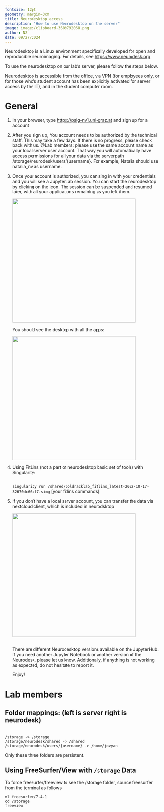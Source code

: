 ```yaml
---
fontsize: 12pt
geometry: margin=3cm
title: Neurodesktop access
description: "How to use Neurodesktop on the server"
image: images/clipboard-3609792068.png
author: NZ
date: 09/27/2024
---
```


Neurodesktop is a Linux environment specifically developed for open and reproducible neuroimaging. For details, see <https://www.neurodesk.org>

To use the neurodesktop on our lab's server, please follow the steps below.

Neurodesktop is accessible from the office, via VPN (for employees only, or for those who's student account has been explicitly activated for server access by the IT), and in the student computer room.

# General

1.  In your browser, type [https://pslg-nv1.uni-graz.at](https://pslg-nv1.uni-graz.at/) and sign up for a account

2.  After you sign up, You account needs to be authorized by the technical staff. This may take a few days. If there is no progress, please check back with us. \@Lab members: please use the same account name as your local server user account. That way you will automatically have access permissions for all your data via the serverpath /storage/neurodesk/users/{username}. For example, Natalia should use natalia_nv as username.

3.  Once your account is authorized, you can sing in with your credentials and you will see a JupyterLab session. You can start the neurodesktop by clicking on the icon. The session can be suspended and resumed later, with all your applications remaining as you left them.

    ![](images/clipboard-3633669417.png){width="400"}

    You should see the desktop with all the apps:

    ![](images/clipboard-3609792068.png){width="400"}\

4.  Using FitLins (not a part of neurodesktop basic set of tools) with Singularity:

    \
    `singularity run /shared/poldracklab_fitlins_latest-2022-10-17-32670dc66bf7.simg` \[your fitlins commands\]

5.  If you don't have a local server account, you can transfer the data via nextcloud client, which is included in neurodsktop

    ![](images/clipboard-3813941447.png){width="400"}

    \
    There are different Neurodesktop versions available on the JupyterHub. If you need another Jupyter Notebook or another version of the Neurodesk, please let us know. Additionally, if anything is not working as expected, do not hesitate to report it.

    Enjoy!\

# Lab members

## Folder mappings: (left is server right is neurodesk)

\
`/storage -> /storage`\
`/storage/neurodesk/shared -> /shared` \
`/storage/neurodesk/users/{username} -> /home/jovyan`

Only these three folders are persistent.

## Using FreeSurfer/View with `/storage` Data

To force freesurfer/freeview to see the /storage folder, source freesurfer from the terminal as follows

```         
ml freesurfer/7.4.1
cd /storage
freeview
```
